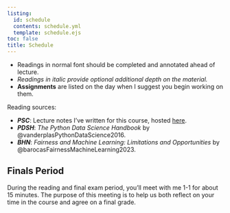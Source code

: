```yaml
---
listing: 
  id: schedule 
  contents: schedule.yml
  template: schedule.ejs
toc: false
title: Schedule  
---       
```

   
- Readings in normal font should be completed and annotated ahead of lecture. 
- *Readings in italic provide optional additional depth on the material.*   
- **Assignments** are listed on the day when I suggest you begin working on them.           
  
Reading sources: 

- ***PSC***: Lecture notes I've written for this course, hosted [here](https://www.philchodrow.prof/ml-notes/).  
- ***PDSH***: *The Python Data Science Handbook* by @vanderplasPythonDataScience2016. 
- ***BHN***: *Fairness and Machine Learning: Limitations and Opportunities* by @barocasFairnessMachineLearning2023. 
   
  
:::{#schedule}
:::                
  
## Finals Period              
 
During the reading and final exam period, you'll meet with me 1-1 for about 15 minutes. The purpose of this meeting is to help us both reflect on your time in the course and agree on a final grade.   

     